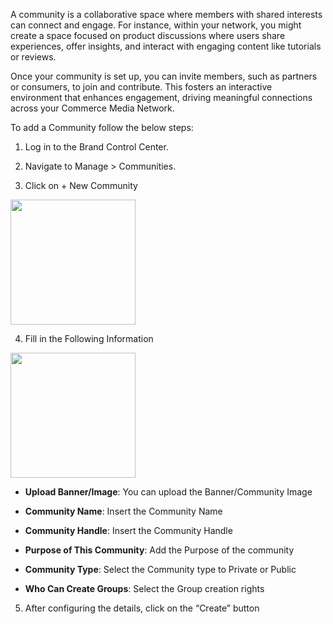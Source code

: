 A community is a collaborative space where members with shared interests can connect and engage. For instance, within your network, you might create a space focused on product discussions where users share experiences, offer insights, and interact with engaging content like tutorials or reviews.

Once your community is set up, you can invite members, such as partners or consumers, to join and contribute. This fosters an interactive environment that enhances engagement, driving meaningful connections across your Commerce Media Network.

To add a Community follow the below steps:  

1.  Log in to the Brand Control Center.
    
2.  Navigate to Manage > Communities.
    
3.  Click on + New Community
  

<img height="200" src="/visual-aids/retail_media/build/create_a_community/Communities Page.jpg" />


4.  Fill in the Following Information
    

<img height="200" src="/visual-aids/retail_media/build/create_a_community/Create Community.jpg" />

  

-   **Upload Banner/Image**: You can upload the Banner/Community Image
    
-   **Community Name**: Insert the Community Name
    
-   **Community Handle**: Insert the Community Handle
    
-   **Purpose of This Community**: Add the Purpose of the community
    
-   **Community Type**: Select the Community type to Private or Public
    
-   **Who Can Create Groups**: Select the Group creation rights
    

5.  After configuring the details, click on the “Create” button
